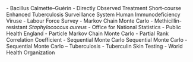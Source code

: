 

\textbf{BCG} - Bacillus Calmette–Guérin \par

\textbf{DOTS} - Directly Observed Treatment Short-course \par

\textbf{ETS} Enhanced Tuberculosis Surveillance System \par

\textbf{HIV} Human Immunodeficiency Viruse \par

\textbf{LFS} - Labour Force Survey \par

\textbf{MCMC} - Markov Chain Monte Carlo \par

\textbf{MRSA} - Methicillin-resistant *Staphylococcus aureus* \par

\textbf{ONS} - Office for National Statistics \par

\textbf{PHE} - Public Health England \par

\textbf{PMCMC} - Particle Markov Chain Monte Carlo \par

\textbf{PRCC} - Partial Rank Correlation Coefficient \par

\textbf{SMC} - Sequential Monte Carlo \par

\textbf{SMC-SMC}  Sequential Monte Carlo - Sequential Monte Carlo \par

\textbf{TB} – Tuberculosis \par

\textbf{TST} - Tuberculin Skin Testing \par

\textbf{WHO} - World Health Organization \par
